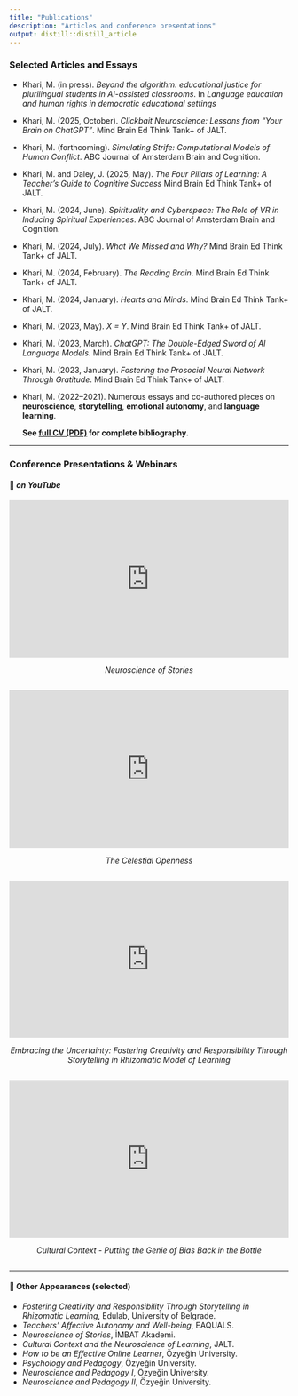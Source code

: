 ```yaml
---
title: "Publications"
description: "Articles and conference presentations"
output: distill::distill_article
---
```


### Selected Articles and Essays


- Khari, M. (in press). *Beyond the algorithm: educational justice for plurilingual students in AI-assisted classrooms*. In *Language education and human rights in democratic educational settings* 
- Khari, M. (2025, October). *Clickbait Neuroscience: Lessons from “Your Brain on ChatGPT”*. Mind Brain Ed Think Tank+ of JALT.
- Khari, M. (forthcoming). *Simulating Strife: Computational Models of Human Conflict*. ABC Journal of Amsterdam Brain and Cognition.
- Khari, M. and Daley, J. (2025, May). *The Four Pillars of Learning: A Teacher’s Guide to Cognitive Success* Mind Brain Ed Think Tank+ of JALT.
- Khari, M. (2024, June). *Spirituality and Cyberspace: The Role of VR in Inducing Spiritual Experiences*. ABC Journal of Amsterdam Brain and Cognition.
- Khari, M. (2024, July). *What We Missed and Why?* Mind Brain Ed Think Tank+ of JALT.
- Khari, M. (2024, February). *The Reading Brain*. Mind Brain Ed Think Tank+ of JALT.
- Khari, M. (2024, January). *Hearts and Minds*. Mind Brain Ed Think Tank+ of JALT.
- Khari, M. (2023, May). *X = Y*. Mind Brain Ed Think Tank+ of JALT.
- Khari, M. (2023, March). *ChatGPT: The Double-Edged Sword of AI Language Models*. Mind Brain Ed Think Tank+ of JALT.
- Khari, M. (2023, January). *Fostering the Prosocial Neural Network Through Gratitude*. Mind Brain Ed Think Tank+ of JALT.
- Khari, M. (2022–2021). Numerous essays and co-authored pieces on **neuroscience**, **storytelling**, **emotional autonomy**, and **language learning**.  


  **See <a href="static/cv.pdf" target="_blank">full CV (PDF)</a> for complete bibliography.**

---

### Conference Presentations & Webinars

#### 🎥 *on YouTube*

<div style="position:relative; padding-bottom:56.25%; height:0; overflow:hidden; margin-bottom:0.5em;">
  <iframe src="https://www.youtube.com/embed/78VlsATYm-0"
          style="position:absolute; top:0; left:0; width:100%; height:100%;"
          frameborder="0" allowfullscreen>
  </iframe>
</div>
<p style="text-align:center; margin-bottom:2em;"><em>Neuroscience of Stories</em></p>

<div style="position:relative; padding-bottom:56.25%; height:0; overflow:hidden; margin-bottom:0.5em;">
  <iframe src="https://www.youtube.com/embed/_FT-gagz_y4"
          style="position:absolute; top:0; left:0; width:100%; height:100%;"
          frameborder="0" allowfullscreen>
  </iframe>
</div>
<p style="text-align:center; margin-bottom:2em;"><em>The Celestial Openness</em></p>

<div style="position:relative; padding-bottom:56.25%; height:0; overflow:hidden; margin-bottom:0.5em;">
  <iframe src="https://www.youtube.com/embed/fJL85tWtlRs?start=1448"
          style="position:absolute; top:0; left:0; width:100%; height:100%;"
          frameborder="0" allowfullscreen>
  </iframe>
</div>
<p style="text-align:center; margin-bottom:2em;"><em>Embracing the Uncertainty: Fostering Creativity and Responsibility Through Storytelling in Rhizomatic Model of Learning</em></p>

<div style="position:relative; padding-bottom:56.25%; height:0; overflow:hidden; margin-bottom:0.5em;">
  <iframe src="https://www.youtube.com/embed/9wiU38c6wYE?start=3"
          style="position:absolute; top:0; left:0; width:100%; height:100%;"
          frameborder="0"
          allow="accelerometer; autoplay; clipboard-write; encrypted-media; gyroscope; picture-in-picture"
          allowfullscreen>
  </iframe>
</div>
<p style="text-align:center; margin-bottom:2em;"><em>Cultural Context - Putting the Genie of Bias Back in the Bottle</em></p>




---

#### 📣 Other Appearances (selected)

- *Fostering Creativity and Responsibility Through Storytelling in Rhizomatic Learning*, Edulab, University of Belgrade.
- *Teachers’ Affective Autonomy and Well-being*, EAQUALS.
- *Neuroscience of Stories*, İMBAT Akademi.
- *Cultural Context and the Neuroscience of Learning*, JALT.
- *How to be an Effective Online Learner*,  Özyeğin University.
- *Psychology and Pedagogy*, Özyeğin University.
- *Neuroscience and Pedagogy I*, Özyeğin University.
- *Neuroscience and Pedagogy II*, Özyeğin University.

